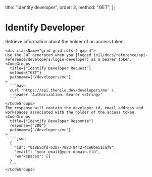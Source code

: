   title: "Identify developer",
  order: 3,
  method: "GET",
};

# Identify Developer

Retrieve information about the holder of an access token.

    <div className="grid grid-cols-2 gap-4">
    Use the JWT generated when you [logged in](/docs/reference/api-reference/developers/login-developer) as a bearer token.
    <CodeGroups
      title={"Identify Developer Request"}
      method={"GET"}
      pathname={"/developers/me"}
    >
      ```bash
      curl 'https://api.thenile.dev/developers/me' \
      --header 'Authorization: Bearer <string>'
      ```
    </CodeGroups>
    The response will contain the developer id, email address and workspaces associated with the holder of the access token.
    <CodeGroups
      title={"Identify Developer Response"}
      response={"200"}
      pathname={"/developers/me"}
    >
      ```json
      {
        "id": "018b5dfd-63b7-7883-9442-4ce0be51caf8",
        "email": "your-email@your-domain.tld",
        "workspaces": []
      }
      ```
    </CodeGroups>

</div>
